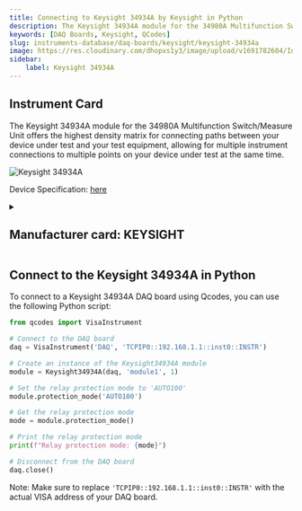 ```yaml
---
title: Connecting to Keysight 34934A by Keysight in Python
description: The Keysight 34934A module for the 34980A Multifunction Switch/Measure Unit offers the highest density matrix for connecting paths between your device under test and your test equipment, allowing for multiple instrument connections to multiple points on your device under test at the same time.
keywords: [DAQ Boards, Keysight, QCodes] 
slug: instruments-database/daq-boards/keysight/keysight-34934a 
image: https://res.cloudinary.com/dhopxs1y3/image/upload/v1691782604/Instruments/DAQ%20boards/Keysight-34934A/Keysight-34934A.jpg
sidebar:
    label: Keysight 34934A 
---
```



## Instrument Card

The Keysight 34934A module for the 34980A Multifunction Switch/Measure Unit offers the highest density matrix for connecting paths between your device under test and your test equipment, allowing for multiple instrument connections to multiple points on your device under test at the same time.

![Keysight 34934A](https://res.cloudinary.com/dhopxs1y3/image/upload/v1691782604/Instruments/DAQ%20boards/Keysight-34934A/Keysight-34934A.jpg)

Device Specification: [here](https://www.keysight.com/us/en/assets/7018-01247/data-sheets/5989-1437.pdf)

<details style={{ marginTop: "15px"}}>
<summary><h2 style={{display:'inline'}}>Manufacturer card: KEYSIGHT</h2></summary>

![KEYSIGHT](https://res.cloudinary.com/dhopxs1y3/image/upload/v1692125973/Instruments/Vendor%20Logos/Keysight.png)

Keysight Technologies, or Keysight, is an American company that manufactures electronics test and measurement equipment and software

- Headquarters: USA
- Yearly Revenue (millions, USD): 5420
- Vendor Website: [here](https://www.keysight.com/us/en/home.html)

</details>


<FeaturedInstrumentVideo category="DAQ_BOARDS" />

## Connect to the Keysight 34934A in Python





<Tabs>

<SectionsCard category="DAQ_BOARDS" manufacturer="Keysight"></SectionsCard>

<TabItem value="QCodes" label="QCodes">

To connect to a Keysight 34934A DAQ board using Qcodes, you can use the following Python script:

```python
from qcodes import VisaInstrument

# Connect to the DAQ board
daq = VisaInstrument('DAQ', 'TCPIP0::192.168.1.1::inst0::INSTR')

# Create an instance of the Keysight34934A module
module = Keysight34934A(daq, 'module1', 1)

# Set the relay protection mode to 'AUTO100'
module.protection_mode('AUTO100')

# Get the relay protection mode
mode = module.protection_mode()

# Print the relay protection mode
print(f"Relay protection mode: {mode}")

# Disconnect from the DAQ board
daq.close()
```

Note: Make sure to replace `'TCPIP0::192.168.1.1::inst0::INSTR'` with the actual VISA address of your DAQ board.

</TabItem>
</Tabs>
